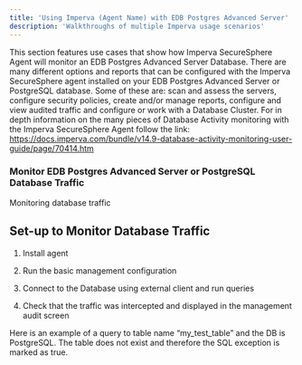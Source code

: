 ```yaml
---
title: 'Using Imperva (Agent Name) with EDB Postgres Advanced Server'
description: 'Walkthroughs of multiple Imperva usage scenarios'
---
```


This section features use cases that show how Imperva SecureSphere Agent will monitor an EDB Postgres Advanced Server Database.  There are many different options and reports that can be configured with the Imperva SecureSphere agent installed on your EDB Postgres Advanced Server or PostgreSQL database.  Some of these are: scan and assess the servers, configure security policies, create and/or manage reports, configure and view audited traffic and configure or work with a Database Cluster.  For in depth information on the many pieces of Database Activity monitoring with the Imperva SecureSphere Agent follow the link: https://docs.imperva.com/bundle/v14.9-database-activity-monitoring-user-guide/page/70414.htm 

### Monitor EDB Postgres Advanced Server or PostgreSQL Database Traffic

Monitoring database traffic

## Set-up to Monitor Database Traffic

1. Install agent

2. Run the basic management configuration 

3. Connect to the Database using external client and run queries

4. Check that the traffic was intercepted and displayed in the management audit screen

Here is an example of a query to table name “my_test_table” and the DB is PostgreSQL. The table does not exist and therefore the SQL exception is marked as true.

